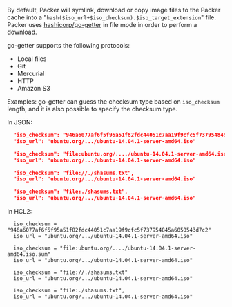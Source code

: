 <!-- Code generated from the comments of the ISOConfig struct in multistep/commonsteps/iso_config.go; DO NOT EDIT MANUALLY -->

By default, Packer will symlink, download or copy image files to the Packer
cache into a "`hash($iso_url+$iso_checksum).$iso_target_extension`" file.
Packer uses [hashicorp/go-getter](https://github.com/hashicorp/go-getter/v2) in
file mode in order to perform a download.

go-getter supports the following protocols:

* Local files
* Git
* Mercurial
* HTTP
* Amazon S3

Examples:
go-getter can guess the checksum type based on `iso_checksum` length, and it is
also possible to specify the checksum type.

In JSON:

```json
  "iso_checksum": "946a6077af6f5f95a51f82fdc44051c7aa19f9cfc5f737954845a6050543d7c2",
  "iso_url": "ubuntu.org/.../ubuntu-14.04.1-server-amd64.iso"
```

```json
  "iso_checksum": "file:ubuntu.org/..../ubuntu-14.04.1-server-amd64.iso.sum",
  "iso_url": "ubuntu.org/.../ubuntu-14.04.1-server-amd64.iso"
```

```json
  "iso_checksum": "file://./shasums.txt",
  "iso_url": "ubuntu.org/.../ubuntu-14.04.1-server-amd64.iso"
```

```json
  "iso_checksum": "file:./shasums.txt",
  "iso_url": "ubuntu.org/.../ubuntu-14.04.1-server-amd64.iso"
```

In HCL2:

```hcl
  iso_checksum = "946a6077af6f5f95a51f82fdc44051c7aa19f9cfc5f737954845a6050543d7c2"
  iso_url = "ubuntu.org/.../ubuntu-14.04.1-server-amd64.iso"
```

```hcl
  iso_checksum = "file:ubuntu.org/..../ubuntu-14.04.1-server-amd64.iso.sum"
  iso_url = "ubuntu.org/.../ubuntu-14.04.1-server-amd64.iso"
```

```hcl
  iso_checksum = "file://./shasums.txt"
  iso_url = "ubuntu.org/.../ubuntu-14.04.1-server-amd64.iso"
```

```hcl
  iso_checksum = "file:./shasums.txt",
  iso_url = "ubuntu.org/.../ubuntu-14.04.1-server-amd64.iso"
```

<!-- End of code generated from the comments of the ISOConfig struct in multistep/commonsteps/iso_config.go; -->
